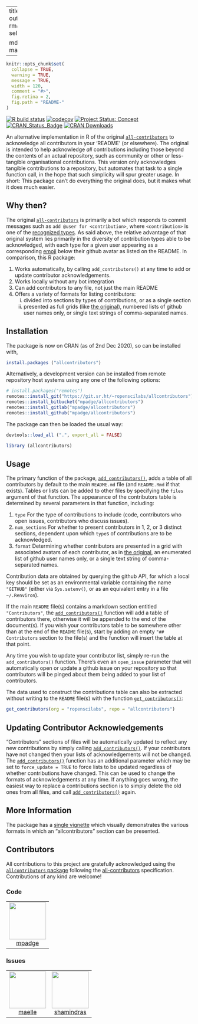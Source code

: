 
---
title: "allcontributors"
output:
  rmarkdown::html_vignette:
    self_contained: no

  md_document:
    variant: markdown_github
---

<!-- README.md is generated from README.Rmd. Please edit that file -->

```r
knitr::opts_chunk$set(
  collapse = TRUE,
  warning = TRUE,
  message = TRUE,
  width = 120,
  comment = "#>",
  fig.retina = 2,
  fig.path = "README-"
)
```

<!-- badges: start -->

[![R build
status](https://github.com/ropenscilabs/allcontributors/workflows/R-CMD-check/badge.svg)](https://github.com/ropenscilabs/allcontributors/actions?query=workflow%3AR-CMD-check)
[![codecov](https://codecov.io/gh/ropenscilabs/allcontributors/branch/master/graph/badge.svg)](https://codecov.io/gh/ropenscilabs/allcontributors)
[![Project Status:
Concept](https://www.repostatus.org/badges/latest/concept.svg)](https://www.repostatus.org/#concept)
[![CRAN_Status_Badge](https://www.r-pkg.org/badges/version/allcontributors)](https://cran.r-project.org/web/packages/allcontributors) 
[![CRAN Downloads](https://cranlogs.r-pkg.org/badges/grand-total/allcontributors?color=orange)](https://cran.r-project.org/package=allcontributors)
<!-- badges: end -->

An alternative implementation in R of the original
[`all-contributors`](https://allcontributors.org/) to acknowledge all
contributors in your 'README' (or elsewhere). The original is intended to help
acknowledge *all* contributions including those beyond the contents of an
actual repository, such as community or other or less-tangible organisational
contributions. This version only acknowledges tangible contributions to
a repository, but automates that task to a single function call, in the hope
that such simplicity will spur greater usage. In short: This package can't do
everything the original does, but it makes what it does much easier.

## Why then?

The original [`all-contributors`](https://allcontributors.org/) is primarily
a bot which responds to commit messages such as `add @user for <contribution>`,
where `<contribution>` is one of the [recognized
types](https://allcontributors.org/docs/en/emoji-key). As said above, the
relative advantage of that original system lies primarily in the diversity of
contribution types able to be acknowledged, with each type for a given user
appearing as a corresponding
[emoji](https://allcontributors.org/docs/en/emoji-key) below their github
avatar as listed on the README. In comparison, this R package:

1. Works automatically, by calling `add_contributors()` at any time to add or
   update contributor acknowledgements.
2. Works locally without any bot integration
3. Can add contributors to any file, not just the main README
4. Offers a variety of formats for listing contributors:
   (i) divided into sections by types of contributions, or as a single section
   (ii) presented as full grids (like [the
        original](https://github.com/all-contributors/all-contributors/blob/master/README.md#contributors-)),
        numbered lists of github user names only, or single text strings of
        comma-separated names.

## Installation

The package is now on CRAN (as of 2nd Dec 2020), so can be installed with,
```r
install.packages ("allcontributors")
```

Alternatively, a development version can be installed from remote repository
host systems using any one of the following options:

```r
# install.packages("remotes")
remotes::install_git("https://git.sr.ht/~ropenscilabs/allcontributors")
remotes::install_bitbucket("mpadge/allcontributors")
remotes::install_gitlab("mpadge/allcontributors")
remotes::install_github("mpadge/allcontributors")
```

The package can then be loaded the usual way:
```r
devtools::load_all (".", export_all = FALSE)
```
```r
library (allcontributors)
```

## Usage

The primary function of the package,
[`add_contributors()`](https://ropenscilabs.github.io/allcontributors/reference/add_contributors.html),
adds a table of all contributors by default to the main `README.md` file (and
`README.Rmd` if that exists). Tables or lists can be added to other files by
specifying the `files` argument of that function. The appearance of the
contributors table is determined by several parameters in that function,
including:

1. `type` For the type of contributions to include (code, contributors who open
   issues, contributors who discuss issues).
2. `num_sections` For whether to present contributors in 1, 2, or 3 distinct
   sections, dependent upon which `type`s of contributions are to be
   acknowledged.
3. `format` Determining whether contributors are presented in a grid with
   associated avatars of each contributor, as in [the
   original](https://github.com/all-contributors/all-contributors/blob/master/README.md#contributors-), 
   an enumerated list of github user names only, or a single text string of
   comma-separated names.

Contribution data are obtained by querying the github API, for which a local
key should be set as an environmental variable containing the name `"GITHUB"`
(either via `Sys.setenv()`, or as an equivalent entry in a file `~/.Renviron`).

If the main `README` file(s) contains a markdown section entitled
`"Contributors"`, the
[`add_contributors()`](https://ropenscilabs.github.io/allcontributors/reference/add_contributors.html)
function will add a table of contributors there, otherwise it will be appended
to the end of the document(s). If you wish your contributors table to be
somewhere other than at the end of the `README` file(s), start by adding an
empty `"## Contributors` section to the file(s) and the function will insert
the table at that point.

Any time you wish to update your contributor list, simply re-run the
`add_contributors()` function. There's even an `open_issue` parameter that will
automatically open or update a github issue on your repository so that
contributors will be pinged about them being added to your list of
contributors.

The data used to construct the contributions table can also be extracted
without writing to the `README` file(s) with the function
[`get_contributors()`](https://ropenscilabs.github.io/allcontributors/reference/get_contributors.html):

```r
get_contributors(org = "ropenscilabs", repo = "allcontributors")
```

## Updating Contributor Acknowledgements

"Contributors" sections of files will be automatically updated to reflect any new
contributions by simply calling
[`add_contributors()`](https://ropenscilabs.github.io/allcontributors/reference/add_contributors.html).
If your contributors have not changed then your lists of acknowledgements will
not be changed. The
[`add_contributors()`](https://ropenscilabs.github.io/allcontributors/reference/add_contributors.html)
function has an additional parameter which may be set to `force_update = TRUE`
to force lists to be updated regardless of whether contributions have changed.
This can be used to change the formats of acknowledgements at any time. If
anything goes wrong, the easiest way to replace a contributions section is to
simply delete the old ones from all files, and call
[`add_contributors()`](https://ropenscilabs.github.io/allcontributors/reference/add_contributors.html)
again.

## More Information

The package has a [single
vignette](https://ropenscilabs.github.io/allcontributors/articles/allcontributors.html)
which visually demonstrates the various formats in which an "allcontributors"
section can be presented.

## Contributors




<!-- ALL-CONTRIBUTORS-LIST:START - Do not remove or modify this section -->
<!-- prettier-ignore-start -->
<!-- markdownlint-disable -->

All contributions to this project are gratefully acknowledged using the [`allcontributors` package](https://github.com/ropenscilabs/allcontributors) following the [all-contributors](https://allcontributors.org) specification. Contributions of any kind are welcome!

### Code

<table>

<tr>
<td align="center">
<a href="https://github.com/mpadge">
<img src="https://avatars.githubusercontent.com/u/6697851?v=4" width="100px;" alt=""/>
</a><br>
<a href="https://github.com/ropenscilabs/allcontributors/commits?author=mpadge">mpadge</a>
</td>
</tr>

</table>


### Issues

<table>

<tr>
<td align="center">
<a href="https://github.com/maelle">
<img src="https://avatars.githubusercontent.com/u/8360597?u=144e03ae2bbe8a69318cb0c6c3f647e25aec6763&v=4" width="100px;" alt=""/>
</a><br>
<a href="https://github.com/ropenscilabs/allcontributors/issues?q=is%3Aissue+author%3Amaelle">maelle</a>
</td>
<td align="center">
<a href="https://github.com/shamindras">
<img src="https://avatars.githubusercontent.com/u/7627188?u=d05fb551796e6ce6db64ae43cd8ce48a0217ef85&v=4" width="100px;" alt=""/>
</a><br>
<a href="https://github.com/ropenscilabs/allcontributors/issues?q=is%3Aissue+author%3Ashamindras">shamindras</a>
</td>
</tr>

</table>

<!-- markdownlint-enable -->
<!-- prettier-ignore-end -->
<!-- ALL-CONTRIBUTORS-LIST:END -->

